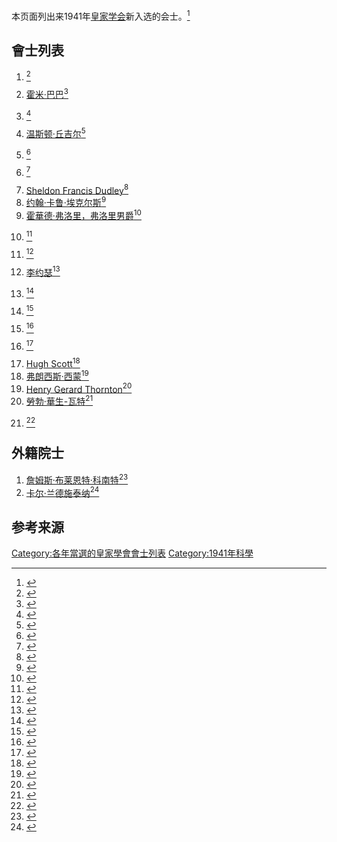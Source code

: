 本页面列出来1941年[[皇家学会|皇家学会]]新入选的会士。<ref>{{cite web|archiveurl=https://web.archive.org/web/20150316060617/https://royalsociety.org/about-us/fellowship/fellows/|archivedate=2015-03-16|url=https://royalsociety.org/about-us/fellowship/fellows/|publisher=Royal Society|location=London|title=Fellows of the Royal Society|accessdate=2017-01-25|dead-url=no}}</ref>

== 會士列表 ==

{{colbegin||35em}}
#{{tsl|en|William Noel Benson||William Noel Benson}}<ref>{{Cite journal | last1 = Hills | first1 = E. S. | authorlink1 = Edwin Sherbon Hills| doi = 10.1098/rsbm.1958.0003 | title = {{tsl|en|William Noel Benson||William Noel Benson}} 1885-1957 | journal = {{tsl|en|Biographical Memoirs of Fellows of the Royal Society||Biographical Memoirs of Fellows of the Royal Society}} | volume = 4 | pages = 26 | year = 1958 | pmid =  | pmc = }}</ref>
#[[霍米·巴巴|霍米·巴巴]]<ref>{{Cite journal | last1 = Penney | first1 = L. | doi = 10.1098/rsbm.1967.0002 | title = {{tsl|en|Homi J. Bhabha||Homi Jehangir Bhabha}} 1909-1966 | journal = {{tsl|en|Biographical Memoirs of Fellows of the Royal Society||Biographical Memoirs of Fellows of the Royal Society}} | volume = 13 | pages = 35–26 | year = 1967 | pmid =  | pmc = }}</ref>
#{{tsl|en|Edward Bullard||Edward Bullard}}<ref>{{Cite journal | last1 = McKenzie | first1 = D. P. | authorlink = Dan McKenzie (geophysicist)| doi = 10.1098/rsbm.1987.0004 | title = {{tsl|en|Edward Bullard||Edward Crisp Bullard}}. 21 September 1907-3 April 1980 | journal = {{tsl|en|Biographical Memoirs of Fellows of the Royal Society||Biographical Memoirs of Fellows of the Royal Society}} | volume = 33 | pages = 66–26 | year = 1987 | jstor = 769947| pmid =  | pmc = }}</ref>
#[[温斯顿·丘吉尔|温斯顿·丘吉尔]]<ref>{{Cite journal| last1 = Jones | first1 = R. V.| authorlink = Reginald Victor Jones| doi = 10.1098/rsbm.1966.0003| title = [[温斯顿·丘吉尔|温斯顿·丘吉尔]] 1874-1965| journal = {{tsl|en|Biographical Memoirs of Fellows of the Royal Society||Biographical Memoirs of Fellows of the Royal Society}}| volume = 12| pages = 34–26| year = 1966| pmid =  | pmc = }}</ref>
#{{tsl|en|Cyril Dean Darlington||Cyril Dean Darlington}}<ref>{{Cite journal | last1 = Lewis | first1 = D. | doi = 10.1098/rsbm.1983.0005 | title = {{tsl|en|C. D. Darlington||Cyril Dean Darlington}}. 19 December 1903-26 March 1981 | journal = {{tsl|en|Biographical Memoirs of Fellows of the Royal Society||Biographical Memoirs of Fellows of the Royal Society}} | volume = 29 | pages = 113–126 | year = 1983 | pmid =  | pmc = }}</ref>
#{{tsl|en|Philip Ivor Dee||Philip Ivor Dee}}<ref>{{Cite journal | last1 = Curran | first1 = S.| authorlink = Samuel Curran| doi = 10.1098/rsbm.1984.0005 | title = {{tsl|en|Philip Dee||Philip Ivor Dee}}. 8 April 1904-17 April 1983 | journal = {{tsl|en|Biographical Memoirs of Fellows of the Royal Society||Biographical Memoirs of Fellows of the Royal Society}} | volume = 30 | pages = 140 | year = 1984 | jstor = 769823| pmid =  | pmc = }}</ref>
#[[Sheldon_Francis_Dudley|Sheldon Francis Dudley]]<ref>{{Cite journal | last1 = Boyd | first1 = J. S. K. | doi = 10.1098/rsbm.1956.0006 | title = Sheldon Francis Dudley. 1884-1956 | journal = Biographical Memoirs of Fellows of the Royal Society | volume = 2 | pages = 85–26 | year = 1956 | pmid =  | pmc = }}</ref>
#[[约翰·卡鲁·埃克尔斯|约翰·卡鲁·埃克尔斯]]<ref>{{Cite journal | last1 = Curtis | first1 = D. R. | last2 = Andersen | first2 = P. | doi = 10.1098/rsbm.2001.0010 | title = Sir [[约翰·卡鲁·埃克尔斯|约翰·卡鲁·埃克尔斯]], A.C. 27 January 1903 - 2 May 1997: Elected F.R.S. 1941 | journal = {{tsl|en|Biographical Memoirs of Fellows of the Royal Society||Biographical Memoirs of Fellows of the Royal Society}} | volume = 47 | pages = 159–187 | year = 2001 | pmid =  15124645| pmc = }}</ref>
# [[霍華德·弗洛里，弗洛里男爵|霍華德·弗洛里，弗洛里男爵]]<ref>{{Cite journal | last1 = Abraham | first1 = E. P. | doi = 10.1098/rsbm.1971.0011 | title = [[霍華德·弗洛里，弗洛里男爵|霍華德·弗洛里，弗洛里男爵]] 1898-1968 | journal = {{tsl|en|Biographical Memoirs of Fellows of the Royal Society||Biographical Memoirs of Fellows of the Royal Society}} | volume = 17 | pages = 255–302 | year = 1971 | pmid =  11615426| pmc = }}</ref>
#{{tsl|en|Alan Arnold Griffith||Alan Arnold Griffith}}<ref>{{Cite journal | last1 = Rubbra | first1 = A. A. | doi = 10.1098/rsbm.1964.0008 | title = {{tsl|en|Alan Arnold Griffith||Alan Arnold Griffith}} 1893-1963 | journal = {{tsl|en|Biographical Memoirs of Fellows of the Royal Society||Biographical Memoirs of Fellows of the Royal Society}}| volume = 10 | pages = 117–126 | year = 1964 | pmid =  | pmc = }}</ref>
#{{tsl|en|Harry Work Melville||Harry Work Melville}}<ref>{{Cite journal | last1 = Bevington | first1 = J. C. | last2 = Gowenlock | first2 = B. G. | doi = 10.1098/rsbm.2002.0016 | title = Sir Harry Work Melville, K.C.B. 27 April 1908 - 14 June 2000 | journal = Biographical Memoirs of Fellows of the Royal Society | volume = 48 | pages = 289 | year = 2002 | pmid =  | pmc = }}</ref>
#[[李约瑟|李约瑟]]<ref>{{Cite journal | last1 = Gurdon | first1 = J. B. | authorlink1 = John Gurdon| last2 = Rodbard | first2 = B. | doi = 10.1098/rsbm.1999.0091 | title = [[李约瑟|李约瑟]], C.H. 9 December 1900 -- 24 March 1995: Elected F.R.S. 1941 | journal = {{tsl|en|Biographical Memoirs of Fellows of the Royal Society||Biographical Memoirs of Fellows of the Royal Society}} | volume = 46 | pages = 365 | year = 2000 | pmid =  | pmc = }}</ref>
#{{tsl|en|Albert Cherbury David Rivett||Albert Cherbury David Rivett}}<ref>{{Cite journal | last1 = Marston | first1 = H. R. | doi = 10.1098/rsbm.1966.0021 | title = {{tsl|en|David Rivett||Albert Cherbury David Rivett}} 1885-1961 | journal = {{tsl|en|Biographical Memoirs of Fellows of the Royal Society||Biographical Memoirs of Fellows of the Royal Society}} | volume = 12 | pages = 437–426 | year = 1966 | pmid =  | pmc = }}</ref>
#{{tsl|en|Alexander Robertson (chemist)||Alexander Robertson}}<ref>{{Cite journal | last1 = Haworth | first1 = R. D. | last2 = Whalley | first2 = W. B. | doi = 10.1098/rsbm.1971.0024 | title = Alexander Robertson. 1896-1970 | journal = Biographical Memoirs of Fellows of the Royal Society | volume = 17 | pages = 617–642 | year = 1971 | pmid =  11615430| pmc = }}</ref>
#{{tsl|en|Thomas Gerald Room||Thomas Gerald Room}}<ref>{{Cite journal | last1 = Hirschfeld | first1 = J. W. P. | last2 = Wall | first2 = G. E. | doi = 10.1098/rsbm.1987.0020 | title = {{tsl|en|Thomas Gerald Room||Thomas Gerald Room}}. 10 November 1902-2 April 1986 | journal = {{tsl|en|Biographical Memoirs of Fellows of the Royal Society||Biographical Memoirs of Fellows of the Royal Society}} | volume = 33 | pages = 574 | year = 1987| jstor = 769963 | pmid =  | pmc = }}</ref>
#{{tsl|en|Arthur John Rowledge||Arthur John Rowledge}}<ref>{{Cite journal | last1 = Rubbra | first1 = A. A. | authorlink1 = Arthur Rubbra| doi = 10.1098/rsbm.1958.0019 | title = {{tsl|en|Arthur Rowledge||Arthur John Rowledge}} 1876-1957 | journal = {{tsl|en|Biographical Memoirs of Fellows of the Royal Society||Biographical Memoirs of Fellows of the Royal Society}} | volume = 4 | pages = 215 | year = 1958 | pmid =  | pmc = }}</ref>
#[[Hugh_Scott_(entomologist)|Hugh Scott]]<ref>{{Cite journal | last1 = Thompson | first1 = W. R. | doi = 10.1098/rsbm.1961.0018 | title = Hugh Scott. 1885-1960 | journal = Biographical Memoirs of Fellows of the Royal Society | volume = 7 | pages = 229–226 | year = 1961 | pmid =  | pmc = }}</ref>
#[[弗朗西斯·西蒙|弗朗西斯·西蒙]]<ref>{{Cite journal | last1 = Kurti | first1 = N. | doi = 10.1098/rsbm.1958.0020 | title = {{tsl|en|Francis Simon||Franz Eugen Simon}} 1893-1956 | journal = {{tsl|en|Biographical Memoirs of Fellows of the Royal Society||Biographical Memoirs of Fellows of the Royal Society}} | volume = 4 | pages = 224 | year = 1958 | jstor = 769514| pmid =  | pmc = }}</ref>
#[[Henry_Gerard_Thornton|Henry Gerard Thornton]]<ref>{{cite journal|doi=10.1098/rsbm.1977.0021|title=Henry Gerard Thornton. 22 January 1892 -- 6 February 1977|journal=Biographical Memoirs of Fellows of the Royal Society|volume=23|pages=557|year=1977|last1=Nutman|first1=P. S.}}</ref>
#[[勞勃·華生-瓦特|勞勃·華生-瓦特]]<ref>{{Cite journal | last1 = Ratcliffe | first1 = J. A. | doi = 10.1098/rsbm.1975.0018 | title = [[勞勃·華生-瓦特|勞勃·華生-瓦特]] 13 April 1892 -- 5 December 1973 | journal = {{tsl|en|Biographical Memoirs of Fellows of the Royal Society||Biographical Memoirs of Fellows of the Royal Society}} | volume = 21 | pages = 548–526 | year = 1975 | pmid =  | pmc = }}</ref>
#{{tsl|en|Philip Bruce White||Philip Bruce White}}<ref>{{Cite journal | last1 = Smith | first1 = W. | title = Philip Bruce White. 1891-1949 | doi = 10.1098/rsbm.1950.0018 | journal = Obituary Notices of Fellows of the Royal Society | volume = 7 | issue = 19 | pages = 278 | year = 1950 | pmid =  | pmc = }}</ref>
{{colend}}

== 外籍院士 ==
{{colbegin||35em}}
#[[詹姆斯·布莱恩特·科南特|詹姆斯·布莱恩特·科南特]]<ref>{{Cite journal | last1 = Kistiakowsky | first1 = George Bogdanovich | authorlink1 = George Kistiakowsky| last2 = Westheimer | first2 = Frank Henry| authorlink2 = Frank Westheimer| doi = 10.1098/rsbm.1979.0006 | title = [[詹姆斯·布莱恩特·科南特|詹姆斯·布莱恩特·科南特]] 26 March 1893 – 11 February 1978 | journal = {{tsl|en|Biographical Memoirs of Fellows of the Royal Society||Biographical Memoirs of Fellows of the Royal Society}} | volume = 25 | pages = 208 | year = 1979 | pmid =  | pmc = }}</ref>
#[[卡尔·兰德施泰纳|卡尔·兰德施泰纳]]<ref>{{Cite journal | last1 = Rous | first1 = P.| authorlink = Francis Peyton Rous| title = [[卡尔·兰德施泰纳|卡尔·兰德施泰纳]]. 1868-1943 | doi = 10.1098/rsbm.1947.0002 | journal = {{tsl|en|Obituary Notices of Fellows of the Royal Society||Obituary Notices of Fellows of the Royal Society}} | volume = 5 | issue = 15 | pages = 294–226 | year = 1947 | pmid =  | pmc = }}</ref>
{{colend}}

==参考来源==
{{reflist|35em}}

{{Fellows of the Royal Society}}
[[Category:各年當選的皇家學會會士列表|Category:各年當選的皇家學會會士列表]]
[[Category:1941年科學|Category:1941年科學]]
{{tsl|en|Category:1941 in the United Kingdom||Category:1941年英国}}